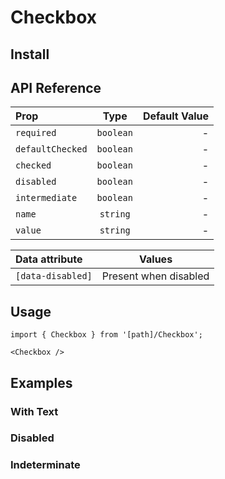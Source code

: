 
# Checkbox

<PreviewBox>
  <Checkbox />
</PreviewBox>

## Install

<FileCode path="components/foundations/Checkbox" />

## API Reference

| Prop             |   Type    | Default Value |
| :--------------- | :-------: | ------------: |
| `required`       | `boolean` |             - |
| `defaultChecked` | `boolean` |             - |
| `checked`        | `boolean` |             - |
| `disabled`       | `boolean` |             - |
| `intermediate`   | `boolean` |             - |
| `name`           | `string`  |             - |
| `value`          | `string`  |             - |

| Data attribute    |        Values         |
| :---------------- | :-------------------: |
| `[data-disabled]` | Present when disabled |

## Usage

```tsx copy
import { Checkbox } from '[path]/Checkbox';
```

```tsx copy
<Checkbox />
```

## Examples

### With Text

<ComponentPreview path="components/foundations/Checkbox/examples/CheckboxWithText" />

### Disabled

<ComponentPreview path="components/foundations/Checkbox/examples/CheckboxDisabled" />

### Indeterminate

<ComponentPreview path="components/foundations/Checkbox/examples/CheckboxIndeterminate" />
